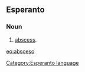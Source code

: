 ==Esperanto==
===Noun===
# [[abscess]].

{{Universala Vortaro}}
[[eo:absceso]]
[[Category:Esperanto language]]